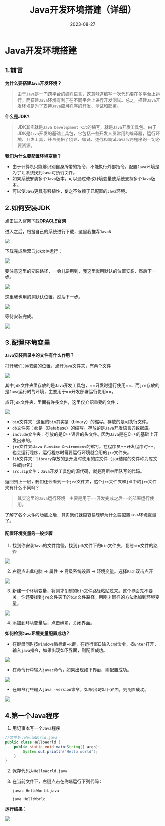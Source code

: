 ﻿---
title: 'Java开发环境搭建（详细）'
date: '2023-08-27'
description: '本文详细介绍了Java开发环境的搭建过程。'
tags: ['Java']

---
# Java开发环境搭建

## 1.前言

**为什么要搭建`Java`开发环境？**

> 由于`Java`是一门跨平台的编程语言，这意味这编写一次代码要在多平台上运行。而搭建`Java`环境有利于在不同平台上进行开发测试。总之，搭建`Java`开发环境是为了支持`Java`应用程序的开发、测试和部署。

**什么是JDK?**

> JDK其实就是`Java Development Kit`的缩写，就是`Java`开发工具包。由于JDK是`Java`开发的基础工具包，它包括一些开发人员常用的编译器，运行环境、开发工具，并且提供了创建、编译、运行和调试`Java`应用程序的一切必要资源。

**我们为什么要配置环境变量？**

+ 由于计算机只能够识别自身所带的指令，不能执行外部指令，配置`Java`环境是为了让系统找到`Java`可执行文件。
+ 如果系统安装多个`Java`版本，可以通过修改环境变量使系统支持多个`Java`版本。
+ 可以使`Java`更具有移植性，使之不依赖于已配置的`Java`环境。

## 2.如何安装JDK

点击进入官网下载[**ORACLE官网**](https://www.oracle.com/cn/java/technologies/downloads/)

进入之后，根据自己的系统进行下载，这里我推荐`Java8`

![](/images/99c0a7c7c641eb0c87c3_d1a20e16781d.png)


下载完成后双击`jdk文件`运行：

![](/images/7fe9e274273dc08c96cd_8faec7d9209e.png)


要注意这里的安装路径，一会儿要用到，我这里就用默认的位置安装，然后下一步。

![](/images/ce86b17cc550cd28a386_fa3962b31d86.png)


这里我也用的是默认位置，然后下一步。

![](/images/4bc32f3257b43b117fd7_a9fff5dda43a.png)


等待安装完成。

![](/images/f466d8985961dcea4190_885a1fca8029.png)


## 3.配置环境变量

**`Java`安装目录中的文件有什么作用？**

打开我们`JDK`安装的位置，点开`Java`文件夹，有两个文件

![](/images/acaa713c6ef54f7562b4_fd2769fc5524.png)


其中`jdk`文件夹里存放的是`Java`开发工具包，==开发时运行使用==。而`jre`存放的是`Java`运行时的环境，主要用于==开发部署运行使用==。

点开`jdk`文件夹，里面有许多文件，这里仅介绍重要的文件：

![](/images/5ab0c5dd09a5ae8f290e_75729c8817b6.png)


+ `bin`文件夹：这里的`bin`其实是（binary）的缩写。存放的是可执行文件。
+ `db`文件夹：`db`是（Database）的缩写。存放的是`Java`开发语言的数据库。
+ `include`文件夹：存放的是C++语言的头文件。因为`Java`是在C++的基础上开发出来的。
+ `jre`文件夹:`Java Runtime Environment`的缩写。在程序员==开发程序时==，也会运行程序，运行程序时需要运行环境就会用的`jre`文件夹。
+ `lib`文件夹：`library`存放的是开发时使用的库文件（.jar结尾的文件称为库文件或jar包）
+ `src.zip`文件：`Java`开发工具包的源代码，就是高斯林团队写的代码。

返回到上一层，我们还会看到一个`jre`文件夹，这个`jre`文件夹和`jdk`中的`jre`文件夹有什么不同吗？

> 其实这里的`Java`运行环境，主要是用于==开发完成之后==的部署运行使用。

了解了各个文件的功能之后，其实我们就更容易理解为什么要配置`Java`环境变量了。

#### 配置环境变量的一般步骤

1. 找到你安装`Java`的文件路径，找到`jdk`文件下的`bin`文件夹，复制`bin`文件的路径

![](/images/2727a0b49241427d9746_bb9b57da35f2.png)


2. 右键点击此电脑 -> 属性 -> 高级系统设置 -> 环境变量。选择`Path`双击点开

![](/images/f92d2ad7d91ec075885e_ab7a4495fd33.png)


3. 新建一个环境变量，将刚才复制的`bin`文件路径粘贴过来。这个界面先不要关，你还要找到`jre`文件夹下的`bin`文件路径，用刚才同样的方法添加到环境变量。

![](/images/ed2a47887d62dd9bc0a2_977de8507314.png)


4. 添加到环境变量后，点击确定，关闭界面。

**如何检测`Java`环境变量配置成功？**

* 在键盘同时按`Windows`徽标键+`R`键，在运行窗口输入`cmd`命令，按`Enter`打开，输入`java`指令，如果出现如下界面，则配置成功。

![](/images/6115a76fccf4294e6407_63f56ed39701.png)


* 在命令行中输入`javac`命令，如果出现如下界面，则配置成功。

![](/images/22dc0cd0fcda9f94ca2a_9dc6c9e6d092.png)


* 在命令行中输入`java -version`命令，如果出现如下界面，则配置成功。

![](/images/17b586ee9382ed72955f_8df46064b5f5.png)


## 4.第一个Java程序

1. 用记事本写一个`Java`程序

```java
//文件名：HelloWorld.java
public class HelloWorld {
	public static void main(String[] args){
		System.out.println("Hello world");
	}
}
```

2. 保存代码为`HelloWorld.java`

3. 在当前文件下，右键点击在终端运行下列代码：

   `javac HelloWorld.java`

   `java HelloWorld`

**运行结果：**

![](/images/030d69281633d07b5461_eff5585353ac.png)




